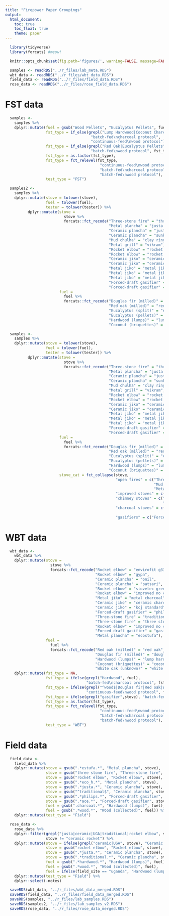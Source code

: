 ```yaml
---
title: "Firepower Paper Groupings"
output:
  html_document:
    toc: true
    toc_float: true
    theme: paper
---
```


```r
  library(tidyverse)
  library(forcats) #meow!
```

```r
  knitr::opts_chunk$set(fig.path='figures/', warning=FALSE, message=FALSE, cache=FALSE)
```

```r
  samples <- readRDS("../r_files/lab_meta.RDS")
  wbt_data <- readRDS("../r_files/wbt_data.RDS")
  field_data <- readRDS("../r_files/field_data.RDS")
  rose_data <- readRDS("../r_files/rose_field_data.RDS")
```

# FST data

```r
  samples <-
    samples %>%
    dplyr::mutate(fuel = gsub("Wood Pellets", "Eucalyptus Pellets", fuel),
                  fst_type = if_else(grepl("Lump Hardwood|Coconut Charcoal", fuel),
                                      "batch-fed\ncharcoal protocol",
                                      "continuous-feed\nwood protocol"),
                  fst_type = if_else(grepl("Red Oak|Eucalyptus Pellets", fuel),
                                      "batch-fed\nwood protocol", fst_type),
                  fst_type = as.factor(fst_type),
                  fst_type = fct_relevel(fst_type,
                                          "continuous-feed\nwood protocol",
                                          "batch-fed\ncharcoal protocol",
                                          "batch-fed\nwood protocol"),
                  test_type = "FST")
```

```r
  samples2 <-
    samples %>%
    dplyr::mutate(stove = tolower(stove),
                  fuel = tolower(fuel),
                  tester = tolower(tester)) %>%
          dplyr::mutate(stove =
                          stove %>%
                          forcats::fct_recode("Three-stone fire" = "three stone fire",
                                              "Metal plancha" = "justa (hm5000)",
                                              "Ceramic plancha" = "justa (artisan)",
                                              "Ceramic plancha" = "sunken pot",
                                              "Mud chulha" = "clay ring",
                                              "Metal grill" = "vikram", 
                                              "Rocket elbow" = "rocket elbow (g3300)",
                                              "Rocket elbow" = "rocket elbow (chulika)",
                                              "Ceramic jiko" = "ceramic jiko (small)",
                                              "Ceramic jiko" = "ceramic jiko (large)",
                                              "Metal jiko" = "metal jiko (small)",
                                              "Metal jiko" = "metal jiko (large)",
                                              "Metal jiko" = "metal jiko (burn)",
                                              "Forced-draft gasifier" = "gasifier (philips)",
                                              "Forced-draft gasifier" = "gasifier (doe)"),
                        fuel =
                          fuel %>%
                          forcats::fct_recode("Douglas fir (milled)" = "douglas fir",
                                              "Red oak (milled)" = "red oak",
                                              "Eucalyptus (split)" = "eucalyptus",
                                              "Eucalyptus (pellets)" = "eucalyptus pellets",
                                              "Hardwood (lumps)" = "lump hardwood",
                                              "Coconut (briquettes)" = "coconut charcoal"))
```

```r
  samples <-
    samples %>%
    dplyr::mutate(stove = tolower(stove),
                  fuel = tolower(fuel),
                  tester = tolower(tester)) %>%
          dplyr::mutate(stove =
                          stove %>%
                          forcats::fct_recode("Three-stone fire" = "three stone fire",
                                              "Metal plancha" = "justa (hm5000)",
                                              "Ceramic plancha" = "justa (artisan)",
                                              "Ceramic plancha" = "sunken pot",
                                              "Mud chulha" = "clay ring",
                                              "Metal grill" = "vikram", 
                                              "Rocket elbow" = "rocket elbow (g3300)",
                                              "Rocket elbow" = "rocket elbow (chulika)",
                                              "Ceramic jiko" = "ceramic jiko (small)",
                                              "Ceramic jiko" = "ceramic jiko (large)",
                                              "Metal jiko" = "metal jiko (small)",
                                              "Metal jiko" = "metal jiko (large)",
                                              "Metal jiko" = "metal jiko (burn)",
                                              "Forced-draft gasifier" = "gasifier (philips)",
                                              "Forced-draft gasifier" = "gasifier (doe)"),
                        fuel =
                          fuel %>%
                          forcats::fct_recode("Douglas fir (milled)" = "douglas fir",
                                              "Red oak (milled)" = "red oak",
                                              "Eucalyptus (split)" = "eucalyptus",
                                              "Eucalyptus (pellets)" = "eucalyptus pellets",
                                              "Hardwood (lumps)" = "lump hardwood",
                                              "Coconut (briquettes)" = "coconut charcoal"),
                        stove_cat = fct_collapse(stove,
                                                 "open fires" = c("Three-stone fire",
                                                                  "Mud chulha",
                                                                  "Metal grill"),
                                                 "improved stoves" = c("Rocket elbow"),
                                                 "chimney stoves" = c("Metal plancha",
                                                                      "Ceramic plancha"),
                                                 "charcoal stoves" = c("Metal jiko",
                                                                       "Ceramic jiko"),
                                                 "gasifiers" = c("Forced-draft gasifier")))
```

# WBT data

```r
  wbt_data <- 
    wbt_data %>%
    dplyr::mutate(stove = 
                    stove %>%
                    forcats::fct_recode("Rocket elbow" = "envirofit g3300",
                                        "Rocket elbow" = "gypa",
                                        "Ceramic plancha" = "onil",
                                        "Ceramic plancha" = "patsari",
                                        "Rocket elbow" = "stovetec greenfire",
                                        "Rocket elbow" = "improved no chimney",
                                        "Metal jiko" = "metal charcoal",
                                        "Ceramic jiko" = "ceramic charcoal",
                                        "Ceramic jiko" = "kcj standard",
                                        "Forced-draft gasifier" = "philips fan",
                                        "Three-stone fire" = "traditional",
                                        "Three-stone fire" = "three stone fire",
                                        "Rocket elbow" = "improved no chimney",
                                        "Forced-draft gasifier" = "gasifier",
                                        "Metal plancha" = "ecostufa"),
                  fuel = 
                    fuel %>%
                    forcats::fct_recode("Red oak (milled)" = "red oak",
                                        "Douglas fir (milled)" = "douglas fir",
                                        "Hardwood (lumps)" = "lump hardwood",
                                        "Coconut (briquettes)" = "coconut charcoal",
                                        "White oak (unknown)" = "white oak")) %>%
    dplyr::mutate(fst_type = NA,
                  fst_type = ifelse(grepl("Hardwood", fuel),
                                    "batch-fed\ncharcoal protocol", fst_type),
                  fst_type = ifelse(grepl("^wood$|Douglas fir|Red oak|White oak", fuel),
                                    "continuous-feed\nwood protocol", fst_type),
                  fst_type = ifelse(grepl("gasifier",stove), "batch-fed\nwood protocol", fst_type),
                  fst_type = as.factor(fst_type),
                  fst_type = fct_relevel(fst_type,
                                          "continuous-feed\nwood protocol",
                                          "batch-fed\ncharcoal protocol",
                                          "batch-fed\nwood protocol"),
                  test_type = "WBT")
```

# Field data

```r
  field_data <- 
    field_data %>%
    dplyr::mutate(stove = gsub(".*estufa.*", "Metal plancha", stove),
                  stove = gsub("three stone fire", "Three-stone fire", stove),
                  stove = gsub("rocket elbow", "Rocket elbow", stove),
                  stove = gsub(".*eco_h.*", "Metal plancha", stove),
                  stove = gsub(".*justa.*", "Ceramic plancha", stove),
                  stove = gsub("^traditional$", "Ceramic plancha", stove),
                  stove = gsub(".*philips.*", "Forced-draft gasifier", stove),
                  stove = gsub(".*ace.*", "Forced-draft gasifier", stove),
                  fuel = gsub(".charcoal.*", "Hardwood (lumps)", fuel),
                  fuel = gsub(".*wood.*", "Wood (collected)", fuel)) %>%
    dplyr::mutate(test_type = "Field")
```

```r
  rose_data <-
    rose_data %>%
    dplyr::filter(grepl("justa|ceramic|UGA|traditional|rocket elbow", stove),
                  stove != "ceramic rocket") %>%
    dplyr::mutate(stove = ifelse(grepl("ceramic|UGA", stove), "Ceramic jiko", stove),
                  stove = gsub("rocket elbow", "Rocket elbow", stove),
                  stove = gsub(".*justa.*", "Ceramic plancha", stove),
                  stove = gsub(".*traditional.*", "Ceramic plancha", stove),
                  fuel = gsub(".*hardwood.*", "Hardwood (lumps)", fuel),
                  fuel = gsub(".*wood.*", "Wood (collected)", fuel),
                  fuel = ifelse(field_site == "uganda", "Hardwood (lumps)", fuel)) %>%
    dplyr::mutate(test_type = "Field") %>%
    dplyr::select(-notes)
```

```r
  saveRDS(wbt_data, "../r_files/wbt_data_merged.RDS")
  saveRDS(field_data, "../r_files/field_data_merged.RDS")
  saveRDS(samples, "../r_files/lab_samples.RDS")
  saveRDS(samples2, "../r_files/lab_samples_v2.RDS")
  saveRDS(rose_data, "../r_files/rose_data_merged.RDS")
```

